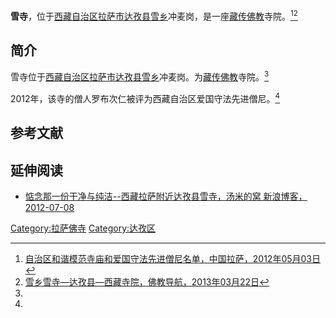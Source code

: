 {{Infobox Tibetan Buddhist monastery
|name = 雪寺
|image =
|image size = 250px
|alt = 
|caption = 
|t=
|w=
|to = 
|ipa={{IPA|}}
|z=
|thdl=
|e=
|tc=雪寺
|s=雪寺
|p=
|m=
|k=
|pushpin_map = 
|latd =  | latm =  | lats =  | latNS = 
|longd=  | longm= | longs =| longEW = 
|iso_region = 
|map_caption = 
|mapsize = 
|location_country = 中国
|location = {{CHN}}[[西藏自治区|西藏自治区]][[拉萨市|拉萨市]][[达孜县|达孜县]][[雪乡|雪乡]]
|coordinates_display =
|founded_by = 
|date_founded =
|date_renovated =
|sect = 
|mather =
|children =
|dedicated_to = 
|tulku =
|head_lama = 
|head_mgh =
|no._of_monks = 
|architecture = 
|festivals =
|footnotes = 
}}

'''雪寺'''，位于[[西藏自治区|西藏自治区]][[拉萨市|拉萨市]][[达孜县|达孜县]][[雪乡|雪乡]]冲麦岗，是一座[[藏传佛教|藏传佛教]]寺院。<ref name=mingdan>[http://www.lasa.gov.cn/Item/38763.aspx 自治区和谐模范寺庙和爱国守法先进僧尼名单，中国拉萨，2012年05月03日] {{webarchive|url=https://web.archive.org/web/20130928220630/http://www.lasa.gov.cn/Item/38763.aspx |date=2013年09月28日 }}</ref><ref name=cai>[http://www.fjdh.com/ffzt/fjhy/ahsy2013/03/165854217484.html 雪乡雪寺—达孜县—西藏寺院，佛教导航，2013年03月22日]{{Dead link|date=2018年6月 |bot=InternetArchiveBot |fix-attempted=no }}</ref>

==简介==
雪寺位于[[西藏自治区|西藏自治区]][[拉萨市|拉萨市]][[达孜县|达孜县]][[雪乡|雪乡]]冲麦岗。为[[藏传佛教|藏传佛教]]寺院。<ref name=cai/>

2012年，该寺的僧人罗布次仁被评为西藏自治区爱国守法先进僧尼。<ref name=mingdan/>

==参考文献==
{{reflist}}

==延伸阅读==
*[http://blog.sina.com.cn/s/blog_6b274aae010177y5.html 惦念那一份干净与纯洁--西藏拉萨附近达孜县雪寺，汤米的窝 新浪博客，2012-07-08]

{{拉萨地标}}
[[Category:拉萨佛寺|Category:拉萨佛寺]]
[[Category:达孜区|Category:达孜区]]